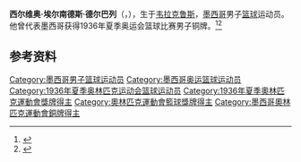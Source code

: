 {{NoteTA|G1=Sports}}
'''西尔维奥·埃尔南德斯·德尔巴列'''（{{lang-es|Silvio Hernández del Valle}}，{{bd|1908年|12月31日|1984年|3月20日}}），生于[[韦拉克鲁斯_(韦拉克鲁斯州)|韦拉克鲁斯]]，[[墨西哥|墨西哥]]男子[[篮球|篮球]]运动员。他曾代表墨西哥获得1936年夏季奥运会篮球比赛男子铜牌。<ref>{{Cite web|title=Silvio HERNANDEZ DEL VALLE|url=https://www.olympic.org/silvio-hernandez-del-valle|accessdate=2021-04-14|work=International Olympic Committee|archive-date=2021-04-21|archive-url=https://web.archive.org/web/20210421160520/https://www.olympic.org/silvio-hernandez-del-valle|dead-url=no}}</ref><ref>{{cite web|url=https://www.olympedia.org/athletes/6277|title=Silvio Hernández|work=Olympedia|accessdate=2021-04-15|archive-date=2021-04-16|archive-url=https://web.archive.org/web/20210416030446/https://www.olympedia.org/athletes/6277|dead-url=no}}</ref>

== 参考资料 ==
{{reflist}}

{{1936年夏季奥运会墨西哥男子篮球阵容}}

{{Authority control}}
{{DEFAULTSORT:Hernández, Silvio}}
[[Category:墨西哥男子篮球运动员|Category:墨西哥男子篮球运动员]]
[[Category:墨西哥奥运篮球运动员|Category:墨西哥奥运篮球运动员]]
[[Category:1936年夏季奥林匹克运动会篮球运动员|Category:1936年夏季奥林匹克运动会篮球运动员]]
[[Category:1936年夏季奧林匹克運動會獎牌得主|Category:1936年夏季奧林匹克運動會獎牌得主]]
[[Category:奧林匹克運動會籃球獎牌得主|Category:奧林匹克運動會籃球獎牌得主]]
[[Category:墨西哥奧林匹克運動會銅牌得主|Category:墨西哥奧林匹克運動會銅牌得主]]